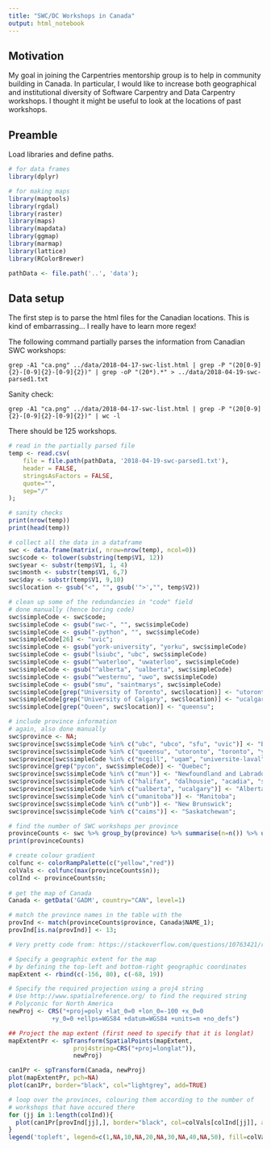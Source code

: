 ```yaml
---
title: "SWC/DC Workshops in Canada"
output: html_notebook
---
```


## Motivation

My goal in joining the Carpentries mentorship group is to help in community building in Canada.  In particular, I would like to increase both geographical and institutional diversity of Software Carpentry and Data Carpentry workshops.  I thought it might be useful to look at the locations of past workshops.

## Preamble

Load libraries and define paths.

```r
# for data frames
library(dplyr)

# for making maps
library(maptools)
library(rgdal)
library(raster)
library(maps)
library(mapdata)
library(ggmap)
library(marmap)
library(lattice)
library(RColorBrewer)
```

```r
pathData <- file.path('..', 'data');
```

## Data setup

The first step is to parse the html files for the Canadian locations.  This is kind of embarrassing... I really have to learn more regex!  

The following command partially parses the information from Canadian SWC workshops:

```shell
grep -A1 "ca.png" ../data/2018-04-17-swc-list.html | grep -P "(20[0-9]{2}-[0-9]{2}-[0-9]{2})" | grep -oP "(20*).*" > ../data/2018-04-19-swc-parsed1.txt
```

Sanity check:
```shell
grep -A1 "ca.png" ../data/2018-04-17-swc-list.html | grep -P "(20[0-9]{2}-[0-9]{2}-[0-9]{2})" | wc -l
```
There should be 125 workshops.

```r
# read in the partially parsed file
temp <- read.csv(
	file = file.path(pathData, '2018-04-19-swc-parsed1.txt'),
	header = FALSE,
	stringsAsFactors = FALSE,
	quote="",
	sep="/"
);

# sanity checks
print(nrow(temp))
print(head(temp))

# collect all the data in a dataframe 
swc <- data.frame(matrix(, nrow=nrow(temp), ncol=0))
swc$code <- tolower(substring(temp$V1, 12))
swc$year <- substr(temp$V1, 1, 4)
swc$month <- substr(temp$V1, 6,7)
swc$day <- substr(temp$V1, 9,10)
swc$location <- gsub("<", "", gsub('">',"", temp$V2))

# clean up some of the redundancies in "code" field
# done manually (hence boring code)
swc$simpleCode <- swc$code;
swc$simpleCode <- gsub("swc-", "", swc$simpleCode)
swc$simpleCode <- gsub("-python", "", swc$simpleCode)
swc$simpleCode[26] <- "uvic";
swc$simpleCode <- gsub("york-university", "yorku", swc$simpleCode)
swc$simpleCode <- gsub("lsiubc", "ubc", swc$simpleCode)
swc$simpleCode <- gsub("^waterloo", "uwaterloo", swc$simpleCode)
swc$simpleCode <- gsub("^alberta", "ualberta", swc$simpleCode)
swc$simpleCode <- gsub("^westernu", "uwo", swc$simpleCode)
swc$simpleCode <- gsub("smu", "saintmarys", swc$simpleCode)
swc$simpleCode[grep("University of Toronto", swc$location)] <- "utoronto";
swc$simpleCode[grep("University of Calgary", swc$location)] <- "ucalgary";
swc$simpleCode[grep("Queen", swc$location)] <- "queensu";
```

```r
# include province information
# again, also done manually
swc$province <- NA;
swc$province[swc$simpleCode %in% c("ubc", "ubco", "sfu", "uvic")] <- "British Columbia";
swc$province[swc$simpleCode %in% c("queensu", "utoronto", "toronto", "yorku", "mcmaster", "uwaterloo", "uoit", "brocku", "camh", "conestoga", "uguelph", "uwo", "sickkids", "wise-toronto", "oicr-toronto", "mozilla")] <- "Ontario";
swc$province[swc$simpleCode %in% c("mcgill", "uqam", "universite-laval", "umontreal", "montreal", "fmv")] <- "Quebec";
swc$province[grep("pycon", swc$simpleCode)] <- "Quebec";
swc$province[swc$simpleCode %in% c("mun")] <- "Newfoundland and Labrador";
swc$province[swc$simpleCode %in% c("halifax", "dalhousie", "acadia", "saintmarys")] <- "Nova Scotia";
swc$province[swc$simpleCode %in% c("ualberta", "ucalgary")] <- "Alberta";
swc$province[swc$simpleCode %in% c("umanitoba")] <- "Manitoba";
swc$province[swc$simpleCode %in% c("unb")] <- "New Brunswick";
swc$province[swc$simpleCode %in% c("caims")] <- "Saskatchewan";
```

```r
# find the number of SWC workshops per province
provinceCounts <- swc %>% group_by(province) %>% summarise(n=n()) %>% ungroup() %>% arrange(-n)
print(provinceCounts)
```

```r
# create colour gradient
colfunc <- colorRampPalette(c("yellow","red"))
colVals <- colfunc(max(provinceCounts$n));
colInd <- provinceCounts$n;
 
# get the map of Canada
Canada <- getData('GADM', country="CAN", level=1)

# match the province names in the table with the
provInd <- match(provinceCounts$province, Canada$NAME_1);
provInd[is.na(provInd)] <- 13;

# Very pretty code from: https://stackoverflow.com/questions/10763421/r-creating-a-map-of-selected-canadian-provinces-and-u-s-states?utm_medium=organic&utm_source=google_rich_qa&utm_campaign=google_rich_qa

# Specify a geographic extent for the map
# by defining the top-left and bottom-right geographic coordinates
mapExtent <- rbind(c(-156, 80), c(-68, 19))

# Specify the required projection using a proj4 string
# Use http://www.spatialreference.org/ to find the required string
# Polyconic for North America
newProj <- CRS("+proj=poly +lat_0=0 +lon_0=-100 +x_0=0 
            +y_0=0 +ellps=WGS84 +datum=WGS84 +units=m +no_defs")

## Project the map extent (first need to specify that it is longlat) 
mapExtentPr <- spTransform(SpatialPoints(mapExtent, 
                  proj4string=CRS("+proj=longlat")),
                  newProj)

can1Pr <- spTransform(Canada, newProj)
plot(mapExtentPr, pch=NA)
plot(can1Pr, border="black", col="lightgrey", add=TRUE)

# loop over the provinces, colouring them according to the number of 
# workshops that have occured there
for (jj in 1:length(colInd)){
  plot(can1Pr[provInd[jj],], border="black", col=colVals[colInd[jj]], add=TRUE)
}
legend('topleft', legend=c(1,NA,10,NA,20,NA,30,NA,40,NA,50), fill=colVals[c(1,seq(5, 50, 5))], bty="n", x.intersp = 2, y.intersp = .5)
```
